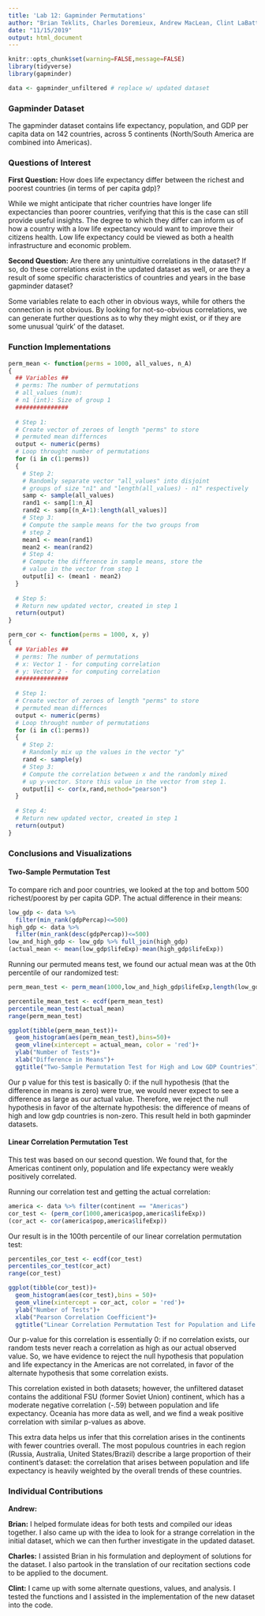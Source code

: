 ```yaml
---
title: 'Lab 12: Gapminder Permutations'
author: "Brian Teklits, Charles Doremieux, Andrew MacLean, Clint LaBattaglia"
date: "11/15/2019"
output: html_document
---
```


```r
knitr::opts_chunk$set(warning=FALSE,message=FALSE)
library(tidyverse)
library(gapminder)
```

```r
data <- gapminder_unfiltered # replace w/ updated dataset
```

### Gapminder Dataset

The gapminder dataset contains life expectancy, population, and GDP per capita data on 142 countries, across 5 continents (North/South America are combined into Americas).

### Questions of Interest

**First Question:** How does life expectancy differ between the richest and poorest countries (in terms of per capita gdp)?

While we might anticipate that richer countries have longer life expectancies than poorer countries, verifying that this is the case can still provide useful insights. The degree to which they differ can inform us of how a country with a low life expectancy would want to improve their citizens health. Low life expectancy could be viewed as both a health infrastructure and economic problem.

**Second Question:** Are there any unintuitive correlations in the dataset? If so, do these correlations exist in the updated dataset as well, or are they a result of some specific characteristics of countries and years in the base gapminder dataset?

Some variables relate to each other in obvious ways, while for others the connection is not obvious. By looking for not-so-obvious correlations, we can generate further questions as to why they might exist, or if they are some unusual 'quirk' of the dataset.

### Function Implementations

```r
perm_mean <- function(perms = 1000, all_values, n_A)
{
  ## Variables ##
  # perms: The number of permutations 
  # all_values (num): 
  # n1 (int): Size of group 1
  ###############
  
  # Step 1:
  # Create vector of zeroes of length "perms" to store
  # permuted mean differnces
  output <- numeric(perms)
  # Loop throught number of permutations
  for (i in c(1:perms))
  {
    # Step 2:
    # Randomly separate vector "all_values" into disjoint 
    # groups of size "n1" and "length(all_values) - n1" respectively
    samp <- sample(all_values)
    rand1 <- samp[1:n_A]     
    rand2 <- samp[(n_A+1):length(all_values)]    
    # Step 3:
    # Compute the sample means for the two groups from 
    # step 2
    mean1 <- mean(rand1)
    mean2 <- mean(rand2)
    # Step 4: 
    # Compute the difference in sample means, store the
    # value in the vector from step 1
    output[i] <- (mean1 - mean2)
  }
  
  # Step 5:
  # Return new updated vector, created in step 1
  return(output)
}
```

```r
perm_cor <- function(perms = 1000, x, y)
{
  ## Variables ##
  # perms: The number of permutations 
  # x: Vector 1 - for computing correlation
  # y: Vector 2 - for computing correlation
  ###############
  
  # Step 1:
  # Create vector of zeroes of length "perms" to store
  # permuted mean differnces
  output <- numeric(perms)
  # Loop throught number of permutations
  for (i in c(1:perms))
  {
    # Step 2:
    # Randomly mix up the values in the vector "y"
    rand <- sample(y)
    # Step 3:
    # Compute the correlation between x and the randomly mixed
    # up y-vector. Store this value in the vector from step 1.
    output[i] <- cor(x,rand,method="pearson")
  }
  
  # Step 4:
  # Return new updated vector, created in step 1
  return(output)
}
```

### Conclusions and Visualizations

#### Two-Sample Permutation Test

To compare rich and poor countries, we looked at the top and bottom 500 richest/poorest by per capita GDP. The actual difference in their means:
```r
low_gdp <- data %>%
  filter(min_rank(gdpPercap)<=500)
high_gdp <- data %>%
  filter(min_rank(desc(gdpPercap))<=500)
low_and_high_gdp <- low_gdp %>% full_join(high_gdp)
(actual_mean <- mean(low_gdp$lifeExp)-mean(high_gdp$lifeExp))
```
Running our permuted means test, we found our actual mean was at the 0th percentile of our randomized test:
```r
perm_mean_test <- perm_mean(1000,low_and_high_gdp$lifeExp,length(low_gdp$lifeExp))

percentile_mean_test <- ecdf(perm_mean_test)
percentile_mean_test(actual_mean)
range(perm_mean_test)

ggplot(tibble(perm_mean_test))+
  geom_histogram(aes(perm_mean_test),bins=50)+
  geom_vline(xintercept = actual_mean, color = 'red')+
  ylab("Number of Tests")+
  xlab("Difference in Means")+
  ggtitle("Two-Sample Permutation Test for High and Low GDP Countries")
```

Our p value for this test is basically 0: if the null hypothesis (that the difference in means is zero) were true, we would never expect to see a difference as large as our actual value. Therefore, we reject the null hypothesis in favor of the alternate hypothesis: the difference of means of high and low gdp countries is non-zero. This result held in both gapminder datasets.

#### Linear Correlation Permutation Test

This test was based on our second question. We found that, for the Americas continent only, population and life expectancy were weakly positively correlated.

Running our correlation test and getting the actual correlation:
```r
america <- data %>% filter(continent == "Americas")
cor_test <- (perm_cor(1000,america$pop,america$lifeExp))
(cor_act <- cor(america$pop,america$lifeExp))
```
Our result is in the 100th percentile of our linear correlation permutation test:
```r
percentiles_cor_test <- ecdf(cor_test)
percentiles_cor_test(cor_act) 
range(cor_test) 

ggplot(tibble(cor_test))+
  geom_histogram(aes(cor_test),bins = 50)+
  geom_vline(xintercept = cor_act, color = 'red')+
  ylab("Number of Tests")+
  xlab("Pearson Correlation Coefficient")+
  ggtitle("Linear Correlation Permutation Test for Population and Life Expectancy in the Americas")
```

Our p-value for this correlation is essentially 0: if no correlation exists, our random tests never reach a correlation as high as our actual observed value. So, we have evidence to reject the null hypothesis that population and life expectancy in the Americas are not correlated, in favor of the alternate hypothesis that some correlation exists.

This correlation existed in both datasets; however, the unfiltered dataset contains the additional FSU (former Soviet Union) continent, which has a moderate negative correlation (-.59) between population and life expectancy. Oceania has more data as well, and we find a weak positive correlation with similar p-values as above.

This extra data helps us infer that this correlation arises in the continents with fewer countries overall. The most populous countries in each region (Russia, Australia, United States/Brazil) describe a large proportion of their continent's dataset: the correlation that arises between population and life expectancy is heavily weighted by the overall trends of these countries.

### Individual Contributions

**Andrew:**

**Brian:** I helped formulate ideas for both tests and compiled our ideas together. I also came up with the idea to look for a strange correlation in the initial dataset, which we can then further investigate in the updated dataset.

**Charles:** I assisted Brian in his formulation and deployment of solutions for the dataset. I also partook in the translation of our recitation sections code to be applied to the document.

**Clint:**
I came up with some alternate questions, values, and analysis. I tested the functions and I assisted in the implementation of the new dataset into the code. 

